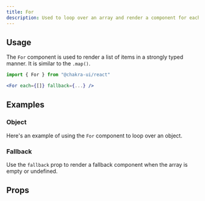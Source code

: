 ```yaml
---
title: For
description: Used to loop over an array and render a component for each item.
---
```


<ExampleTabs name="for-basic" />

## Usage

The `For` component is used to render a list of items in a strongly typed
manner. It is similar to the `.map()`.

```jsx
import { For } from "@chakra-ui/react"
```

```jsx
<For each={[]} fallback={...} />
```

## Examples

### Object

Here's an example of using the `For` component to loop over an object.

<ExampleTabs name="for-with-object" />

### Fallback

Use the `fallback` prop to render a fallback component when the array is empty
or undefined.

<ExampleTabs name="for-with-fallback" />

## Props

<PropTable component="For" part="For" />
